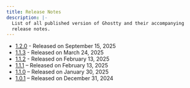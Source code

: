 ```yaml
---
title: Release Notes
description: |-
  List of all published version of Ghostty and their accompanying
  release notes.
---
```


- [1.2.0](/docs/install/release-notes/1-2-0) - Released on September 15, 2025
- [1.1.3](/docs/install/release-notes/1-1-3) - Released on March 24, 2025
- [1.1.2](/docs/install/release-notes/1-1-2) - Released on February 13, 2025
- [1.1.1](/docs/install/release-notes/1-1-1) – Released on February 13, 2025
- [1.1.0](/docs/install/release-notes/1-1-0) – Released on January 30, 2025
- [1.0.1](/docs/install/release-notes/1-0-1) – Released on December 31, 2024
